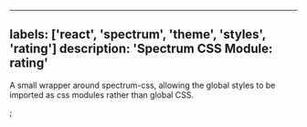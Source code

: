 

---
labels: ['react', 'spectrum', 'theme', 'styles', 'rating']
description: 'Spectrum CSS Module: rating'
---


A small wrapper around spectrum-css, allowing the global
styles to be imported as css modules rather than global CSS.

<CSSModulePreview styles={styles} />;
